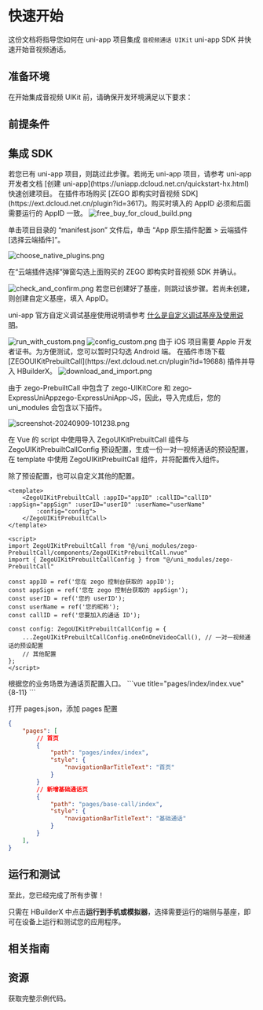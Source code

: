 
# 快速开始

这份文档将指导您如何在 uni-app 项目集成 `音视频通话 UIKit` uni-app SDK 并快速开始音视频通话。

## 准备环境

在开始集成音视频 UIKit 前，请确保开发环境满足以下要求：

<EnviromentRequiremenZh />

## 前提条件

<UIKitCreateAccountAndServicesZh />

## 集成 SDK

<Steps>
<Step title="创建项目">
若您已有 uni-app 项目，则跳过此步骤。若尚无 uni-app 项目，请参考 uni-app 开发者文档 [创建 uni-app](https://uniapp.dcloud.net.cn/quickstart-hx.html) 快速创建项目。
</Step>

<Step title="导入 ZEGO 即构实时音视频 SDK">
在插件市场购买 [ZEGO 即构实时音视频 SDK](https://ext.dcloud.net.cn/plugin?id=3617)。购买时填入的 AppID 必须和后面需要运行的 AppID 一致。

<Frame width="100%">
    <img src="https://media-resource.spreading.io/docuo/workspace564/27e54a759d23575969552654cb45bf89/fc005e6051.png" alt="free_buy_for_cloud_build.png"/>
</Frame>

单击项目目录的 “manifest.json” 文件后，单击 “App 原生插件配置 > 云端插件 [选择云端插件]”。

<Frame width="100%">
    <img src="https://media-resource.spreading.io/docuo/workspace564/27e54a759d23575969552654cb45bf89/65c125a799.png" alt="choose_native_plugins.png" />
</Frame>

在“云端插件选择”弹窗勾选上面购买的 ZEGO 即构实时音视频 SDK 并确认。
<Frame height="300px">
    <img src="https://media-resource.spreading.io/docuo/workspace564/27e54a759d23575969552654cb45bf89/2a4289a346.png" alt="check_and_confirm.png" />
</Frame>
</Step>

<Step title="创建自定义基座">
若您已创建好了基座，则跳过该步骤。若尚未创建，则创建自定义基座，填入 AppID。
<Note>

uni-app 官方自定义调试基座使用说明请参考 [什么是自定义调试基座及使用说明](https://uniapp.dcloud.net.cn/tutorial/run/run-app.html#customplayground)。
</Note>

<Frame width="400px">
    <img src="https://media-resource.spreading.io/docuo/workspace564/27e54a759d23575969552654cb45bf89/47d08e1b29.png" alt="run_with_custom.png"/>
</Frame>

<Frame width="100%">
    <img src="https://media-resource.spreading.io/docuo/workspace564/27e54a759d23575969552654cb45bf89/02f56f8dad.png" alt="config_custom.png"/>
</Frame>

<Note title="说明">
由于 iOS 项目需要 Apple 开发者证书。为方便测试，您可以暂时只勾选 Android 端。
</Note>

</Step>

<Step title="导入 ZEGOUIKitPrebuiltCall">
在插件市场下载 [ZEGOUIKitPrebuiltCall](https://ext.dcloud.net.cn/plugin?id=19688) 插件并导入 HBuilderX。

<Frame width="100%">
    <img src="https://media-resource.spreading.io/docuo/workspace564/27e54a759d23575969552654cb45bf89/8fbac5726a.png" alt="download_and_import.png"/>
</Frame>

由于 zego-PrebuiltCall 中包含了 zego-UIKitCore 和 zego-ExpressUniAppzego-ExpressUniApp-JS，因此，导入完成后，您的 uni_modules 会包含以下插件。

<Frame height="120px">
    <img src="https://media-resource.spreading.io/docuo/workspace733/92cf2c578a7f03194465a905bb923c76/9276069cc7.png" alt="screenshot-20240909-101238.png"/>
</Frame>
</Step>

<Step title="在业务页面中导入插件">

在 Vue 的 script 中使用导入 ZegoUIKitPrebuiltCall 组件与 ZegoUIKitPrebuiltCallConfig 预设配置，生成一份一对一视频通话的预设配置，在 template 中使用 ZegoUIKitPrebuiltCall 组件，并将配置传入组件。

<Note title="说明">

除了预设配置，也可以自定义其他的配置。
</Note>

```vue title="pages/base-call/index.vue" 
<template>
    <ZegoUIKitPrebuiltCall :appID="appID" :callID="callID" :appSign="appSign" :userID="userID" :userName="userName"
        :config="config">
    </ZegoUIKitPrebuiltCall>
</template>

<script>
import ZegoUIKitPrebuiltCall from "@/uni_modules/zego-PrebuiltCall/components/ZegoUIKitPrebuiltCall.nvue"
import { ZegoUIKitPrebuiltCallConfig } from "@/uni_modules/zego-PrebuiltCall"

const appID = ref('您在 zego 控制台获取的 appID');
const appSign = ref('您在 zego 控制台获取的 appSign');
const userID = ref('您的 userID');
const userName = ref('您的昵称');
const callID = ref('您要加入的通话 ID');

const config: ZegoUIKitPrebuiltCallConfig = {
    ...ZegoUIKitPrebuiltCallConfig.oneOnOneVideoCall(), // 一对一视频通话的预设配置
    // 其他配置
};
</script>
```

</Step>
<Step title="配置入口与页面路由">
根据您的业务场景为通话页配置入口。
```vue title="pages/index/index.vue" {8-11}
<template>
    <view v-for="item in list" :key="item.name" @click="navigateTo(item.url)">
        {{ item.name }}
    </view>
</template>
<script lang="ts" setup>
const list = [
    {
        name: "基础通话",
        url: "/pages/base-call/index",
    },
]
const navigateTo = (url: string) => {
    uni.navigateTo({
        url
    })
}
</script>
```

打开 pages.json，添加 pages 配置
```json title="pages.json"
{
	"pages": [
        // 首页
		{
		    "path": "pages/index/index",
		    "style": {
		        "navigationBarTitleText": "首页"
		    }
		}
        // 新增基础通话页
		{
		    "path": "pages/base-call/index",
		    "style": {
		        "navigationBarTitleText": "基础通话"
		    }
		}
	],
}
```
</Step>
</Steps>

## 运行和测试

至此，您已经完成了所有步骤！

只需在 HBuilderX 中点击**运行到手机或模拟器**，选择需要运行的端侧与基座，即可在设备上运行和测试您的应用程序。

## 相关指南

<CardGroup cols={2}>
    <Card title="通话设置" href="./Calling%20config/Overview.mdx">
    </Card>
</CardGroup>

## 资源

<CardGroup cols={2}>
    <Card title="示例代码" href="https://github.com/ZEGOCLOUD/zego_uikit_prebuilt_call_uniapp" target="_blank">
    获取完整示例代码。
    </Card>
</CardGroup>
